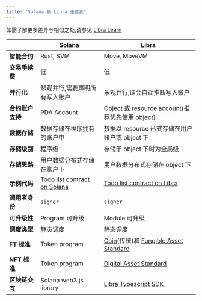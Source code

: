 ```yaml
---
title: "Solana 到 Libra 速查表"
---
```


如需了解更多差异与相似之处,请参见 [Libra Learn](https://learn.libra2labs.com/en/tutorials/solana-to-libra2-guide/cheat-sheet?workshop=solana-to-libra2)

|            | Solana                                                                                                             | Libra                                                                                                                        |
| ---------- | ------------------------------------------------------------------------------------------------------------------ | ---------------------------------------------------------------------------------------------------------------------------- |
| **智能合约**   | Rust, SVM                                                                                                          | Move, MoveVM                                                                                                                 |
| **交易手续费**  | 低                                                                                                                  | 低                                                                                                                            |
| **并行化**    | 悲观并行,需要声明所有写入账户                                                                                                    | 乐观并行,链会自动推断写入账户                                                                                                              |
| **合约账户支持** | PDA Account                                                                                                        | [Object](/zh/build/smart-contracts/objects) 或 [resource account](/zh/build/smart-contracts/resource-accounts)(推荐优先使用 object) |
| **数据存储**   | 数据存储在程序拥有的账户中                                                                                                      | 数据以 resource 形式存储在用户账户或 object 下                                                                                             |
| **存储级别**   | 程序级                                                                                                                | 存储于 object 下时为全局级                                                                                                            |
| **存储思路**   | 用户数据分布式存储在账户下                                                                                                      | 用户数据分布式存储在 object 下                                                                                                          |
| **示例代码**   | [Todo list contract on Solana](https://github.com/libra2org/move-by-examples/tree/main/advanced-todo-list/solana) | [Todo list contract on Libra](https://github.com/libra2org/move-by-examples/tree/main/advanced-todo-list/libra2)             |
| **调用者身份**  | `signer`                                                                                                           | `signer`                                                                                                                     |
| **可升级性**   | Program 可升级                                                                                                        | Module 可升级                                                                                                                   |
| **调度类型**   | 静态调度                                                                                                               | 静态调度                                                                                                                         |
| **FT 标准**  | Token program                                                                                                      | [Coin](/zh/build/smart-contracts/libra2-coin)(传统)和 [Fungible Asset Standard](/zh/build/smart-contracts/fungible-asset)        |
| **NFT 标准** | Token program                                                                                                      | [Digital Asset Standard](/zh/build/smart-contracts/digital-asset)                                                            |
| **区块链交互**  | Solana web3.js library                                                                                             | [Libra Typescript SDK](/zh/build/sdks/ts-sdk)                                                                                |
